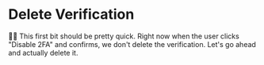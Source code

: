 # Delete Verification

👨‍💼 This first bit should be pretty quick. Right now when the user clicks
"Disable 2FA" and confirms, we don't delete the verification. Let's go ahead and
actually delete it.
